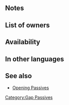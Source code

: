 {{SkillPage Tabs}}{{Passive
|name=Atk/Res Gap
|type=C
|exclusive=0
|canUseMove={{MoveList|all}}
|canUseWeapon={{WeaponList|all}}
|1name=Atk/Res Gap 1
|1tagid=SID_攻撃魔防の大開放1
|alt1name=Atk Res Gap 1
|1effect=At start of turn, grants Atk/Res+1 to ally with the highest Atk+Res total for 1 turn. (Excludes unit.)
|1required=-
|1cost=60
|1promotionRarity=4
|1promotionTier=1
|2name=Atk/Res Gap 2
|2tagid=SID_攻撃魔防の大開放2
|alt2name=Atk Res Gap 2
|2effect=At start of turn, grants Atk/Res+3 to ally with the highest Atk+Res total for 1 turn. (Excludes unit.)
|2cost=120
|2promotionRarity=5
|2promotionTier=1
|3name=Atk/Res Gap 3
|3tagid=SID_攻撃魔防の大開放3
|alt3name=Atk Res Gap 3
|3effect=At start of turn, grants Atk/Res+5 to ally with the highest Atk+Res total for 1 turn. (Excludes unit.)
|3cost=240
|properties=random_owner
}}
==Notes==
{{Bonuses}}
{{SelectStat|Atk+Res total}}
==List of owners==
{{Skill Hero List}}
==Availability==
{{PassiveFocusList}}
{{PassiveDistributionList}}
{{PassiveCombatManualList}}
==In other languages==
{{OtherLanguages
|english=Atk/Res Gap
|japanese=攻撃魔防の大開放
|german=Ang./Res.-Lücke
|spanishEU=Lapso Ata/Res
|spanishLA=Lapso Atq./Res.
|french=Brèche Atq/Rés
|italian=Occ. Att/Res
|chineseTW=攻擊魔防大開放
|portuguese=Lapso Atq./Res.
}}
==See also==
* [[Opening Passives]]
{{Passives Navbox|C}}
[[Category:Gap Passives]]